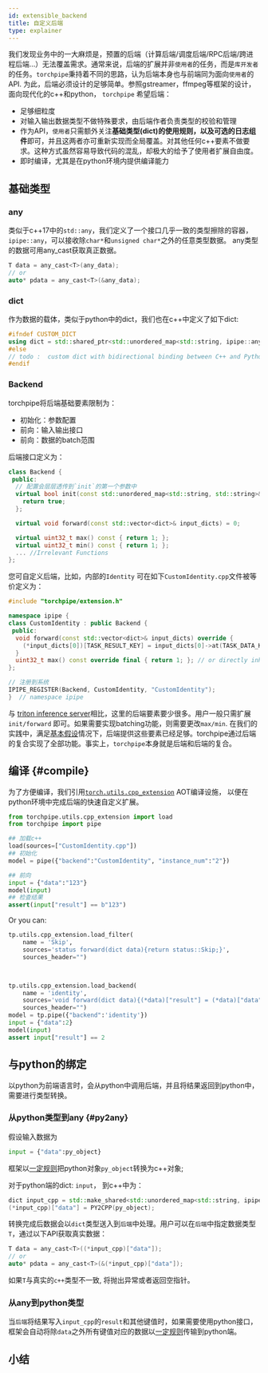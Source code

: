 ```yaml
---
id: extensible_backend
title: 自定义后端
type: explainer
---
```


<!-- # 自定义后端 -->
我们发现业务中的一大麻烦是，预置的后端（计算后端/调度后端/RPC后端/跨进程后端...）无法覆盖需求。通常来说，后端的扩展并非`使用者`的任务，而是`库开发者`的任务。`torchpipe`秉持着不同的思路，认为后端本身也与前端同为面向`使用者`的API. 为此，后端必须设计的足够简单。参照gstreamer，ffmpeg等框架的设计，面向现代化的c++和python， `torchpipe` 希望后端：
- 足够细粒度
- 对输入输出数据类型不做特殊要求，由后端作者负责类型的校验和管理
- 作为API，`使用者`只需额外关注**基础类型(dict)**的使用规则，以及**可选的日志组件**即可，并且这两者亦可重新实现而全局覆盖。对其他任何c++要素不做要求。这种方式虽然容易导致代码的混乱，却极大的给予了使用者扩展自由度。
- 即时编译，尤其是在python环境内提供编译能力

## 基础类型
### any
类似于c++17中的`std::any`，我们定义了一个接口几乎一致的类型擦除的容器，`ipipe::any`，可以接收除`char*`和`unsigned char*`之外的任意类型数据。
any类型的数据可用any_cast获取真正数据。

```cpp
T data = any_cast<T>(any_data);
// or
auto* pdata = any_cast<T>(&any_data);
```

### dict
作为数据的载体，类似于python中的dict，我们也在c++中定义了如下dict:
```cpp
#ifndef CUSTOM_DICT
using dict = std::shared_ptr<std::unordered_map<std::string, ipipe::any>>;
#else
// todo :  custom dict with bidirectional binding between C++ and Python
#endif
```




### Backend
torchpipe将后端基础要素限制为：
- 初始化：参数配置
- 前向：输入输出接口
- 前向：数据的batch范围

后端接口定义为：

```cpp
class Backend {
 public:
  // 配置会层层透传到`init`的第一个参数中
  virtual bool init(const std::unordered_map<std::string, std::string>& config, dict dict_config) {
    return true;
  };

  virtual void forward(const std::vector<dict>& input_dicts) = 0;

  virtual uint32_t max() const { return 1; };
  virtual uint32_t min() const { return 1; };
  ... //Irrelevant Functions
};
```
 
您可自定义后端，比如，内部的`Identity` 可在如下`CustomIdentity.cpp`文件被等价定义为：
```cpp
#include "torchpipe/extension.h"

namespace ipipe {
class CustomIdentity : public Backend {
 public:
  void forward(const std::vector<dict>& input_dicts) override {
    (*input_dicts[0])[TASK_RESULT_KEY] = input_dicts[0]->at(TASK_DATA_KEY);
  }
  uint32_t max() const override final { return 1; }; // or directly inherit from SingleBackend
};

// 注册到系统
IPIPE_REGISTER(Backend, CustomIdentity, "CustomIdentity");
}  // namespace ipipe
```

与 [triton inference server](https://github.com/triton-inference-server/backend)相比，这里的后端要素要少很多。用户一般只需扩展 `init/forward` 即可。如果需要实现batching功能，则需要更改`max/min`. 在我们的实践中，满足[基本假设](./model_parallel#assumption)情况下，后端提供这些要素已经足够。torchpipe通过后端的复合实现了全部功能。事实上，`torchpipe`本身就是后端和后端的复合。


## 编译 {#compile}
为了方便编译，我们引用[`torch.utils.cpp_extension`](../python/compile) AOT编译设施， 以便在python环境中完成后端的快速自定义扩展。

```python
from torchpipe.utils.cpp_extension import load
from torchpipe import pipe

## 加载c++
load(sources=["CustomIdentity.cpp"])
## 初始化
model = pipe({"backend":"CustomIdentity", "instance_num":"2"})

## 前向
input = {"data":"123"}
model(input)
## 检查结果
assert(input["result"] == b"123")
```


Or you can:
```python
tp.utils.cpp_extension.load_filter(
    name = 'Skip', 
    sources='status forward(dict data){return status::Skip;}',
    sources_header="")



tp.utils.cpp_extension.load_backend(
    name = 'identity', 
    sources='void forward(dict data){(*data)["result"] = (*data)["data"];}',
    sources_header="")
model = tp.pipe({"backend":'identity'})
input = {"data":2}
model(input)
assert input["result"] == 2
```

## 与python的绑定
以python为前端语言时，会从python中调用后端，并且将结果返回到python中，需要进行类型转换。
### 从python类型到any {#py2any}
假设输入数据为
```python
input = {"data":py_object}
```
框架以[一定规则](../cpp-python/basic#py2cpp)把python对象`py_object`转换为c++对象;




对于python端的dict: `input`， 到c++中为：
```cpp
dict input_cpp = std::make_shared<std::unordered_map<std::string, ipipe::any>>();
(*input_cpp)["data"] = PY2CPP(py_object);
```

转换完成后数据会以`dict`类型送入到`后端`中处理。用户可以在`后端`中指定数据类型`T`，通过以下API获取真实数据：
```cpp
T data = any_cast<T>((*input_cpp)["data"]);
// or
auto* pdata = any_cast<T>(&(*input_cpp)["data"]);
```
如果`T`与真实的`c++`类型不一致, 将抛出异常或者返回空指针。


###  从any到python类型
当`后端`将结果写入`input_cpp`的`result`和其他键值时，如果需要使用python接口，框架会自动将除`data`之外所有键值对应的数据以[一定规则](../cpp-python/basic#cpp2py)传输到python端。
 
 

## 小结
<!-- API of Extensible Backend -->


